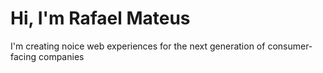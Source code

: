 # Hi, I'm Rafael Mateus

I'm creating noice web experiences for the next generation of consumer-facing companies
